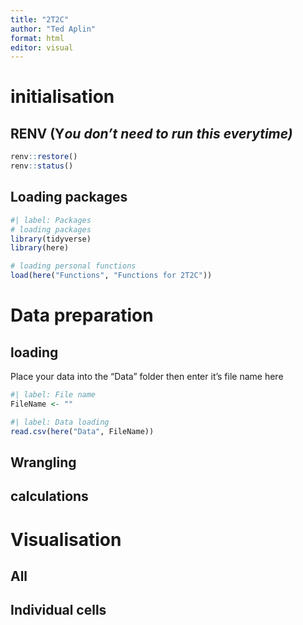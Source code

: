 ```yaml
---
title: "2T2C"
author: "Ted Aplin"
format: html
editor: visual
---
```


# initialisation

## RENV (Y*ou don't need to run this everytime)*

```r
renv::restore()
renv::status()
```

## Loading packages

```r
#| label: Packages
# loading packages
library(tidyverse)
library(here)

# loading personal functions
load(here("Functions", "Functions for 2T2C"))
```

# Data preparation

## loading

Place your data into the "Data" folder then enter it's file name here

```r
#| label: File name
FileName <- ""
```

```r
#| label: Data loading
read.csv(here("Data", FileName))
```

## Wrangling

## calculations

# Visualisation

## All

## Individual cells
